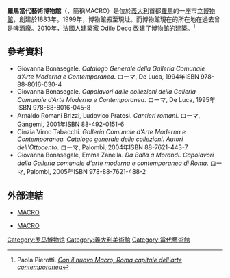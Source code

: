 '''羅馬當代藝術博物館'''（{{lang-it|Museo di arte contemporanea di Roma}}，簡稱MACRO）是位於[[義大利|義大利]]首都[[羅馬|羅馬]]的一座市立[[博物館|博物館]]，創建於1883年。1999年，博物館搬至現址。而博物館現在的所在地在過去曾是啤酒廠。2010年，法國人建築家 Odile Decq 改建了博物館的建築。<ref>Paola Pierotti. [http://www.ilsole24ore.com/art/cultura/2010-12-03/nuovo-macro-roma-capitale-152853.shtml ''Con il nuovo Macro, Roma capitale dell'arte contemporanea'']</ref>

==參考資料==
{{reflist}}
* Giovanna Bonasegale. ''Catalogo Generale della Galleria Comunale d’Arte Moderna e Contemporanea''. ローマ, De Luca, 1994年ISBN 978-88-8016-030-4
* Giovanna Bonasegale. ''Capolavori dalle collezioni della Galleria Comunale d’Arte Moderna e Contemporanea''. ローマ, De Luca, 1995年ISBN 978-88-8016-045-8
* Arnaldo Romani Brizzi, Ludovico Pratesi. ''Cantieri romani''. ローマ, Gangemi, 2001年ISBN 88-492-0151-6
* Cinzia Virno Tabacchi. ''Galleria Comunale d’Arte Moderna e Contemporanea. Catalogo generale delle collezioni. Autori dell'Ottocento''. ローマ, Palombi, 2004年ISBN 88-7621-443-7
* Giovanna Bonasegale, Emma Zanella. ''Da Balla a Morandi. Capolavori dalla Galleria comunale d'arte moderna e contemporanea di Roma''. ローマ, Palombi, 2005年ISBN 978-88-7621-488-2

==外部連結==
{{commonscat|Museo di Arte Contemporanea in Roma (MACRO)}}
*{{it icon}}[https://web.archive.org/web/20141210231802/http://www.macro.roma.museum/ MACRO]
*{{en icon}}[https://web.archive.org/web/20120520214902/http://en.macro.roma.museum/ MACRO]

[[Category:罗马博物馆|Category:罗马博物馆]]
[[Category:義大利美術館|Category:義大利美術館]]
[[Category:當代藝術館|Category:當代藝術館]]